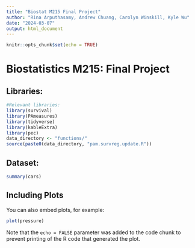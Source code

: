 ```yaml
---
title: "Biostat M215 Final Project"
author: "Rina Arputhasamy, Andrew Chuang, Carolyn Winskill, Kyle Wu"
date: "2024-03-07"
output: html_document
---
```


```r
knitr::opts_chunk$set(echo = TRUE)
```

# Biostatistics M215: Final Project

## Libraries: 
```r
#Relevant libraries:
library(survival)
library(PAmeasures)
library(tidyverse)
library(kableExtra)
library(pec)
data_directory <- "functions/"
source(paste0(data_directory, "pam.survreg.update.R"))
```

## Dataset:
```r
summary(cars)
```

## Including Plots

You can also embed plots, for example:

```r
plot(pressure)
```

Note that the `echo = FALSE` parameter was added to the code chunk to prevent printing of the R code that generated the plot.
